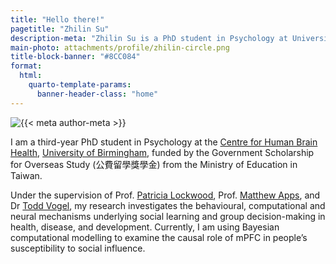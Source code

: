 ```yaml
---
title: "Hello there!"
pagetitle: "Zhilin Su"
description-meta: "Zhilin Su is a PhD student in Psychology at University of Birmingham, studying social learning and group decision-making."
main-photo: attachments/profile/zhilin-circle.png
title-block-banner: "#8CC084"
format:
  html:
    quarto-template-params:
      banner-header-class: "home"
---
```


::: {.grid}

::: {.g-col-12 .g-col-sm-4}

```{=html}
<div class="grid" style="--bs-columns: 5; row-gap: 0;">
  <div class="g-col-1 g-col-sm-0"></div>
  <div class="g-col-3 g-col-sm-5">
    <picture>
      <source media="(min-width: 576px)" srcset="{{< meta main-photo >}}">
      <img class="img-fluid" src="{{< meta main-photo >}}" alt="{{< meta author-meta >}}">
    </picture>
  </div>
  <div class="g-col-1 g-col-sm-0"></div>
</div>
```

:::

::: {.g-col-12 .g-col-sm-8}

I am a third-year PhD student in Psychology at the [Centre for Human Brain Health](https://www.birmingham.ac.uk/research/centres-institutes/human-brain-health), [University of Birmingham](https://www.birmingham.ac.uk/), 
funded by the Government Scholarship for Overseas Study (公費留學獎學金) from the Ministry of Education in Taiwan.

Under the supervision of Prof. [Patricia Lockwood](https://www.sdn-lab.org/), Prof. [Matthew Apps](https://www.msn-lab.com/), and Dr [Todd Vogel](https://scholar.google.ca/citations?user=Yh8kB9MAAAAJ&hl=en), 
my research investigates the behavioural, computational and neural mechanisms underlying social learning and group decision-making in health, disease, and development. 
Currently, I am using Bayesian computational modelling to examine the causal role of mPFC in people’s susceptibility to social influence.

:::

:::